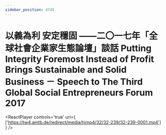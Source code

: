 ```yaml
---
sidebar_position: 4745
---
```



# 以義為利 安定穩固 ——二〇一七年「全球社會企業家生態論壇」談話 Putting Integrity Foremost Instead of Profit Brings Sustainable and Solid Business － Speech to The Third Global Social Entrepreneurs Forum 2017

<ReactPlayer controls='true' url={ ['https://tw4.amtb.de/redirect/media/himp4/32/32-239/32-239-0001.mp4'] } />